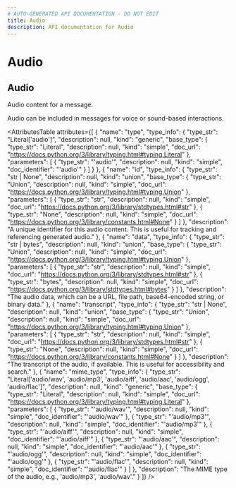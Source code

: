 ```yaml
---
# AUTO-GENERATED API DOCUMENTATION - DO NOT EDIT
title: Audio
description: API documentation for Audio
---
```


# Audio

## <ApiType type="Class" path="content/audio/Audio" symbolName="Audio" /> Audio

Audio content for a message.

Audio can be included in messages for voice or sound-based interactions.

<AttributesTable
  attributes={[
  {
    "name": "type",
    "type_info": {
      "type_str": "Literal['audio']",
      "description": null,
      "kind": "generic",
      "base_type": {
        "type_str": "Literal",
        "description": null,
        "kind": "simple",
        "doc_url": "https://docs.python.org/3/library/typing.html#typing.Literal"
      },
      "parameters": [
        {
          "type_str": "'audio'",
          "description": null,
          "kind": "simple",
          "doc_identifier": "'audio'"
        }
      ]
    }
  },
  {
    "name": "id",
    "type_info": {
      "type_str": "str | None",
      "description": null,
      "kind": "union",
      "base_type": {
        "type_str": "Union",
        "description": null,
        "kind": "simple",
        "doc_url": "https://docs.python.org/3/library/typing.html#typing.Union"
      },
      "parameters": [
        {
          "type_str": "str",
          "description": null,
          "kind": "simple",
          "doc_url": "https://docs.python.org/3/library/stdtypes.html#str"
        },
        {
          "type_str": "None",
          "description": null,
          "kind": "simple",
          "doc_url": "https://docs.python.org/3/library/constants.html#None"
        }
      ]
    },
    "description": "A unique identifier for this audio content. This is useful for tracking and referencing generated audio."
  },
  {
    "name": "data",
    "type_info": {
      "type_str": "str | bytes",
      "description": null,
      "kind": "union",
      "base_type": {
        "type_str": "Union",
        "description": null,
        "kind": "simple",
        "doc_url": "https://docs.python.org/3/library/typing.html#typing.Union"
      },
      "parameters": [
        {
          "type_str": "str",
          "description": null,
          "kind": "simple",
          "doc_url": "https://docs.python.org/3/library/stdtypes.html#str"
        },
        {
          "type_str": "bytes",
          "description": null,
          "kind": "simple",
          "doc_url": "https://docs.python.org/3/library/stdtypes.html#bytes"
        }
      ]
    },
    "description": "The audio data, which can be a URL, file path, base64-encoded string, or binary data."
  },
  {
    "name": "transcript",
    "type_info": {
      "type_str": "str | None",
      "description": null,
      "kind": "union",
      "base_type": {
        "type_str": "Union",
        "description": null,
        "kind": "simple",
        "doc_url": "https://docs.python.org/3/library/typing.html#typing.Union"
      },
      "parameters": [
        {
          "type_str": "str",
          "description": null,
          "kind": "simple",
          "doc_url": "https://docs.python.org/3/library/stdtypes.html#str"
        },
        {
          "type_str": "None",
          "description": null,
          "kind": "simple",
          "doc_url": "https://docs.python.org/3/library/constants.html#None"
        }
      ]
    },
    "description": "The transcript of the audio, if available. This is useful for accessibility and search."
  },
  {
    "name": "mime_type",
    "type_info": {
      "type_str": "Literal['audio/wav', 'audio/mp3', 'audio/aiff', 'audio/aac', 'audio/ogg', 'audio/flac']",
      "description": null,
      "kind": "generic",
      "base_type": {
        "type_str": "Literal",
        "description": null,
        "kind": "simple",
        "doc_url": "https://docs.python.org/3/library/typing.html#typing.Literal"
      },
      "parameters": [
        {
          "type_str": "'audio/wav'",
          "description": null,
          "kind": "simple",
          "doc_identifier": "'audio/wav'"
        },
        {
          "type_str": "'audio/mp3'",
          "description": null,
          "kind": "simple",
          "doc_identifier": "'audio/mp3'"
        },
        {
          "type_str": "'audio/aiff'",
          "description": null,
          "kind": "simple",
          "doc_identifier": "'audio/aiff'"
        },
        {
          "type_str": "'audio/aac'",
          "description": null,
          "kind": "simple",
          "doc_identifier": "'audio/aac'"
        },
        {
          "type_str": "'audio/ogg'",
          "description": null,
          "kind": "simple",
          "doc_identifier": "'audio/ogg'"
        },
        {
          "type_str": "'audio/flac'",
          "description": null,
          "kind": "simple",
          "doc_identifier": "'audio/flac'"
        }
      ]
    },
    "description": "The MIME type of the audio, e.g., 'audio/mp3', 'audio/wav'."
  }
]}
/>

